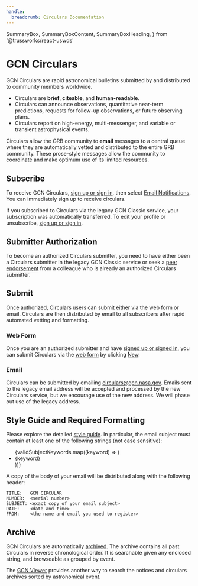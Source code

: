 ```yaml
---
handle:
  breadcrumb: Circulars Documentation
---
```


  SummaryBox,
  SummaryBoxContent,
  SummaryBoxHeading,
} from '@trussworks/react-uswds'


# GCN Circulars

GCN Circulars are rapid astronomical bulletins submitted by and distributed to community members worldwide.

- Circulars are **brief**, **citeable**, and **human-readable**.
- Circulars can announce observations, quantitative near-term predictions, requests for follow-up observations, or future observing plans.
- Circulars report on high-energy, multi-messenger, and variable or transient astrophysical events.

Circulars allow the GRB community to **email** messages to a central queue where they are automatically vetted and distributed to the entire GRB community. These prose-style messages allow the community to coordinate and make optimum use of its limited resources.

## Subscribe

To receive GCN Circulars, [sign up or sign in](/login), then select [Email Notifications](/user/email). You can immediately sign up to receive circulars.

If you subscribed to Circulars via the legacy GCN Classic service, your subscription was automatically transferred. To edit your profile or unsubscribe, [sign up or sign in](/login).

## Submitter Authorization

To become an authorized Circulars submitter, you need to have either been a Circulars submitter in the legacy GCN Classic service or seek a [peer endorsement](/user/endorsements) from a colleague who is already an authorized Circulars submitter.

## Submit

Once authorized, Circulars users can submit either via the web form or email. Circulars are then distributed by email to all subscribers after rapid automated vetting and formatting.

### Web Form

Once you are an authorized submitter and have [signed up or signed in](/login), you can submit Circulars via the [web form](/circulars) by clicking [New](/circulars/new).

### Email

Circulars can be submitted by emailing circulars@gcn.nasa.gov. Emails sent to the legacy email address will be accepted and processed by the new Circulars service, but we encourage use of the new address. We will phase out use of the legacy address.

## Style Guide and Required Formatting

Please explore the detailed [style guide](/docs/styleguide). In particular, the email subject must contain at least one of the following strings (not case sensitive):

<a name="subject-word-list" />
<ul className="grid-row usa-list usa-list--unstyled">
  {validSubjectKeywords.map((keyword) => (
    <li key={keyword} className="grid-col-2">
      {keyword}
    </li>
  ))}
</ul>

A copy of the body of your email will be distributed along with the following header:

```text
TITLE:   GCN CIRCULAR
NUMBER:  <serial number>
SUBJECT: <exact copy of your email subject>
DATE:    <date and time>
FROM:    <the name and email you used to register>
```

## Archive

GCN Circulars are automatically [archived](/circulars). The archive contains all past Circulars in reverse chronological order. It is searchable given any enclosed string, and browseable as grouped by event.

The [GCN Viewer](https://heasarc.gsfc.nasa.gov/tachgcn) provides another way to search the notices and circulars archives sorted by astronomical event.
